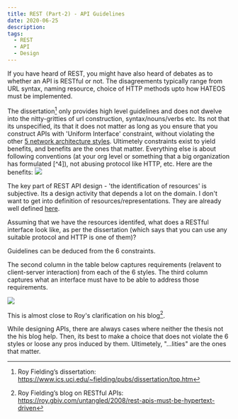 ```yaml
---
title: REST (Part-2) - API Guidelines
date: 2020-06-25
description: 
tags:
  - REST 
  - API
  - Design
---
```

If you have heard of REST, you might have also heard of debates as to whether an API is RESTful or not. The disagreements typically range from URL syntax, naming resource, choice of HTTP methods upto how HATEOS must be implemented.

The dissertation[^1] only provides high level guidelines and does not dwelve into the nitty-gritties of url construction, syntax/nouns/verbs etc. Its not that its unspecified, its that it does not matter as long as you ensure that you construct APIs with 'Uniform Interface' constraint, without violating the other [5 network architecture styles](https://www.ics.uci.edu/~fielding/pubs/dissertation/rest_arch_style.htm). Ultimetely constraints exist to yield benefits, and benefits are the ones that matter. Everything else is about following conventions (at your org level or something that a big organization has formulated [^4]), not abusing protocol like HTTP, etc. Here are the benefits:
![](images/restpros.png)

The key part of REST API design - 'the identification of resources' is subjective. Its a design activity that depends a lot on the domain. I don't want to get into definition of resources/representations. They are already well defined [here](https://www.ics.uci.edu/~fielding/pubs/dissertation/rest_arch_style.htm#sec_5_2). 

Assuming that we have the resources identifed, what does a RESTful  interface look like, as per the dissertation (which says that you can use any suitable protocol and HTTP is one of them)?

Guidelines can be deduced from the 6 constraints.

The second column in the table below captures requirements (relavent to client-server interaction) from each of the 6 styles. The third column captures what an interface must have to be able to address those requirements. 

![](images/interfaceguidelines.png)

This is almost close to Roy's clarification on his blog[^2]. 

While designing APIs, there are always cases where neither the thesis not the his blog help. Then, its best to make a choice that does not violate the 6 styles or loose any pros induced by them. Ultimetely, "...lities" are the ones that matter.


[^1]: Roy Fielding’s dissertation: https://www.ics.uci.edu/~fielding/pubs/dissertation/top.htm

[^2]: Roy Fielding’s blog on RESTful APIs: https://roy.gbiv.com/untangled/2008/rest-apis-must-be-hypertext-driven

[^3]: Microsoft REST API Guidelines: https://github.com/microsoft/api-guidelines/blob/vNext/Guidelines.md
